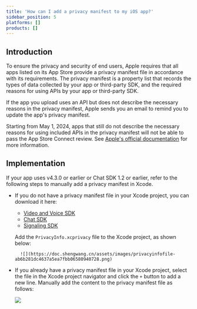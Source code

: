 ```yaml
---
title: 'How can I add a privacy manifest to my iOS app?'
sidebar_position: 5
platforms: []
products: []
---
```



## Introduction

To ensure the privacy and security of end users, Apple requires that all apps listed on its  App Store provide a privacy manifest file in accordance with its requirements. The privacy manifest is a property list that records the types of data collected by your app or third-party SDK, and the required reasons for using APIs by your app or third-party SDK.

If the app you upload uses an API but does not describe the necessary reasons in the privacy manifest, Apple sends you an email to remind you to update the app's privacy manifest.

Starting from May 1, 2024, apps that still do not describe the necessary reasons for using included APIs in the privacy manifest will not be able to pass the App Store Connect review. See 
[Apple's official documentation](https://developer.apple.com/documentation/bundleresources/privacy_manifest_files/describing_use_of_required_reason_api) for more information.

## Implementation

If your app uses <Vg k="VSDK" /> v4.3.0 or earlier or Chat SDK 1.2 or earlier, refer to the following steps to manually add a privacy manifest in Xcode.

* If you do not have a privacy manifest file in your Xcode project, you can download it here:
    * [Video and Voice SDK](https://download.agora.io/sdk/release/PrivacyInfo.xcprivacy)
    * [Chat SDK](https://download.agora.io/sdk/release/AgoraChat_PrivacyInfo.xcprivacy)
    * [Signaling SDK](https://download.agora.io/rtm2/release/PrivacyInfo.xcprivacy)

    Add the `PrivacyInfo.xcprivacy` file to the Xcode project, as shown below:

        ![](https://doc.shengwang.cn/assets/images/privacyinfofile-ab6b281dc4637a5ea7fbb06580940728.png)

* If you already have a privacy manifest file in your Xcode project, select the file in the Xcode project navigator and click the `+` button to add a new line. Manually add the content to the privacy manifest file as follows:

    ![](https://doc.shengwang.cn/assets/images/addprivacylist-79835f2aca588bb82d23c969d743be58.png)